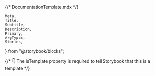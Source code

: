 {/* DocumentationTemplate.mdx */}

	Meta,
	Title,
	Subtitle,
	Description,
	Primary,
	ArgTypes,
	Stories,
} from "@storybook/blocks";

{/* 👇 The isTemplate property is required to tell Storybook that this is a template */}

<Meta isTemplate />

<Title />
<Subtitle />
<Description />

<Stories title="Variants" />

## Properties

The component accepts the following inputs (properties):

<ArgTypes />
